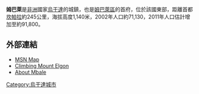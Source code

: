 {{Infobox settlement
<!--See the Table at Infobox Settlement for all fields and descriptions of usage-->
<!-- Basic info  ---------------->
|official_name          = 姆巴萊
|other_name             =
|native_name            =  <!-- for cities whose native name is not in English -->
|nickname               = 
|settlement_type        = <!--For Town or Village (Leave blank for the default City)-->
|motto                  =
<!-- images and maps  ----------->
|image_skyline          = Rural Mbale, Uganda - by Michael Shade.jpg
|imagesize              =
|image_caption          = 
|image_flag             = 
|flag_size              =
|image_seal             = 
|seal_size              =
|image_shield           = 
|shield_size            =
|image_blank_emblem     =
|blank_emblem_type      =
|blank_emblem_size      =
|image_map              =
|mapsize                = 
|map_caption            = 
|image_map1             = 
|mapsize1               = 
|map_caption1           = 
|image_dot_map          =
|dot_mapsize            =
|dot_map_caption        =
|dot_x =  |dot_y =
|pushpin_map            = Uganda<!-- the name of a location map as per http://en.wikipedia.org/wiki/Template:Location_map -->
|pushpin_label_position =bottom
|pushpin_map_caption    =
<!-- Location ------------------>
|coordinates_region     = UG
|subdivision_type       = 國家
|subdivision_name       = {{flag|Uganda}}
|subdivision_type1      = 區
|subdivision_name1      = [[東部區_(烏干達)|東部區]]
|subdivision_type2      = 區
|subdivision_name2      = [[姆巴萊區|姆巴萊區]]
|subdivision_type3      = 
|subdivision_name3      = 
|subdivision_type4      = 
|subdivision_name4      =
<!-- Politics ----------------->
|government_footnotes   =
|government_type        =
|leader_title           = 
|leader_name            = 
|leader_title1          =  <!-- for places with, say, both a mayor and a city manager -->
|leader_name1           =
|leader_title2          =
|leader_name2           =
|leader_title3          =
|leader_name3           =
|leader_title4          =
|leader_name4           =
|established_title      =  <!-- Settled -->
|established_date       = 
|established_title2     =  <!-- Incorporated (town) -->
|established_date2      = 
|established_title3     =  <!-- Incorporated (city) -->
|established_date3      =
<!-- Area    --------------------->
|area_magnitude         = 
|unit_pref                =Imperial <!--Enter: Imperial, if Imperial (metric) is desired-->
|area_footnotes           =
|area_total_km2           = <!-- ALL fields dealing with a measurements are subject to automatic unit conversion-->
|area_land_km2            = <!--See table @ Template:Infobox Settlement for details on automatic unit conversion-->
|area_water_km2           =
|area_total_sq_mi         =
|area_land_sq_mi          =
|area_water_sq_mi         =
|area_water_percent       =
|area_urban_km2           =
|area_urban_sq_mi         =
|area_metro_km2           =
|area_metro_sq_mi         =
|area_blank1_title        =
|area_blank1_km2          =
|area_blank1_sq_mi        =
<!-- Population   ----------------------->
|population_as_of               =2011
|population_footnotes           =
|population_note                =
|population_total               =91800
|population_density_km2         =
|population_density_sq_mi       =
|population_metro               =
|population_density_metro_km2   =
|population_density_metro_sq_mi =
|population_urban               =
|population_density_urban_km2   =
|population_density_urban_sq_mi =
|population_blank1_title        =Ethnicities
|population_blank1              =
|population_blank2_title        =Religions
|population_blank2              =
|population_density_blank1_km2 =   
|population_density_blank1_sq_mi =
<!-- General information  --------------->
|timezone               = 
|utc_offset             = 
|timezone_DST           = 
|utc_offset_DST         = 
|latd=01|latm=04|lats=50|latNS=N
|longd=34|longm=10|longs=30|longEW=E
|elevation_footnotes    =  <!--for references: use <ref> tags-->
|elevation_m            = 1140
|elevation_ft           =
<!-- Area/postal codes & others -------->
|postal_code_type       =  <!-- enter ZIP code, Postcode, Post code, Postal code... -->
|postal_code            =
|area_code              =
|blank_name             =
|blank_info             =
|blank1_name            =
|blank1_info            =
|website                = 
|footnotes              = 
}} 

'''姆巴萊'''是[[非洲|非洲]]國家[[烏干達|烏干達]]的城鎮，也是[[姆巴萊區|姆巴萊區]]的首府，位於該國東部，距離首都[[坎帕拉|坎帕拉]]約245公里，海拔高度1,140米，2002年人口約71,130，2011年人口估計增加至約91,800。

==外部連結==
* [http://maps.msn.com/%28njuwdb55rufgqs55cca4fp45%29/map.aspx?lats1=1.080556&lons1=34.175&alts1=1&regn1=2 MSN Map]{{Dead link|date=2019年11月 |bot=InternetArchiveBot |fix-attempted=yes }}
* [http://borderless-travel.com/index.php?option=com_content&task=view&id=20&Itemid=38 Climbing Mount Elgon]{{Wayback|url=http://borderless-travel.com/index.php?option=com_content&task=view&id=20&Itemid=38 |date=20111021162552 }}
* [http://www.britannica.com/EBchecked/topic/371321/Mbale About Mbale]{{Wayback|url=http://www.britannica.com/EBchecked/topic/371321/Mbale |date=20111127222939 }}

{{coord|01|04|50|N| 34|10|30|E|display=title}}

[[Category:烏干達城市|Category:烏干達城市]]